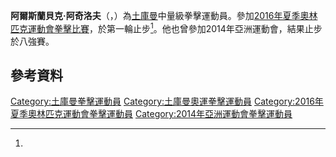 {{Infobox sportsperson
| name           = 阿爾斯蘭貝克·阿奇洛夫
| image          = Arslanbek Achilov Rio2016.jpg
| caption        = 
| weight         = 
| height         = {{height|m=1.77}}<ref name=rio>{{cite web |url=https://www.rio2016.com/en/athlete/arslanbek-achilov |title=Arslanbek Achilov |accessdate=9 August 2016 |work=Rio 2016 |archive-date=2016-08-06 |archive-url=https://web.archive.org/web/20160806085018/https://www.rio2016.com/en/athlete/arslanbek-achilov |dead-url=no }}</ref>
| reach          = 
| nationality    = 
| birth_name     = 
| birth_date     = {{birth date and age|1993|7|1|df=yes}}
| birth_place    = 
| death_date     = 
| death_place    = 
| sport = [[拳擊|拳擊]]
| education = [[土庫曼國立體育與觀光研究所|土庫曼國立體育與觀光研究所]]
| coach = Shokhrat Kurbanov<ref name=nbc>[http://results.nbcolympics.com/athletes/athlete=achilov-arslanbek-1045731/index.html Arslanbek Achilov] {{Wayback|url=http://results.nbcolympics.com/athletes/athlete=achilov-arslanbek-1045731/index.html# |date=20160919182756 }}. nbcolympics.com</ref>
| medaltemplates = 
| show-medals    = 
}}

'''阿爾斯蘭貝克·阿奇洛夫'''（{{lang-en|'''Arslanbek Achilov'''}}，{{bd|1993年|7月1日}}）為[[土庫曼|土庫曼]]中量級拳擊運動員。參加[[2016年夏季奧林匹克運動會拳擊比賽|2016年夏季奧林匹克運動會拳擊比賽]]，於第一輪止步<ref name=rio/>。他也曾參加2014年亞洲運動會，結果止步於八強賽。

==參考資料==
{{Commons category|Arslanbek Achilov}}
{{reflist}}

{{DEFAULTSORT:Achilov, Arslanbek}}

[[Category:土庫曼拳擊運動員|Category:土庫曼拳擊運動員]]
[[Category:土庫曼奧運拳擊運動員|Category:土庫曼奧運拳擊運動員]]
[[Category:2016年夏季奧林匹克運動會拳擊運動員|Category:2016年夏季奧林匹克運動會拳擊運動員]]
[[Category:2014年亞洲運動會拳擊運動員|Category:2014年亞洲運動會拳擊運動員]]